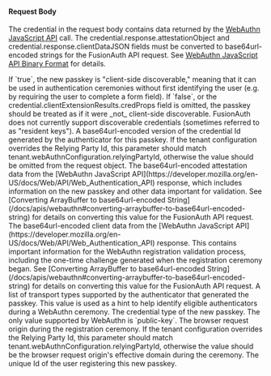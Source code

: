 
#### Request Body

The <InlineField>credential</InlineField> in the request body contains data returned by the [WebAuthn JavaScript API](https://developer.mozilla.org/en-US/docs/Web/API/Web_Authentication_API) call. The <InlineField>credential.response.attestationObject</InlineField> and <InlineField>credential.response.clientDataJSON</InlineField> fields must be converted to base64url-encoded strings for the FusionAuth API request. See [WebAuthn JavaScript API Binary Format](/docs/apis/webauthn#webauthn-javascript-api-binary-format) for details.

<APIBlock>
  <APIField name="credential.clientExtensionResults.credProps.rk" type="Boolean" optional>
    If `true`, the new passkey is "client-side discoverable," meaning that it can be used in authentication ceremonies without first identifying the user (e.g. by requiring the user to complete a form field). If `false`, or the <InlineField>credential.clientExtensionResults.credProps</InlineField> field is omitted, the passkey should be treated as if it were _not_ client-side discoverable. FusionAuth does not currently support discoverable credentials (sometimes referred to as "resident keys").
  </APIField>
  <APIField name="credential.id" type="String" required>
    A base64url-encoded version of the credential Id generated by the authenticator for this passkey.
  </APIField>
  <APIField name="credential.rpId" type="String" optional>
    If the tenant configuration overrides the Relying Party Id, this parameter should match <InlineField>tenant.webAuthnConfiguration.relyingPartyId</InlineField>, otherwise the value should be omitted from the request object.
  </APIField>
  <APIField name="credential.response.attestationObject" type="String" required>
    The base64url-encoded attestation data from the [WebAuthn JavaScript API](https://developer.mozilla.org/en-US/docs/Web/API/Web_Authentication_API) response, which includes information on the new passkey and other data important for validation. See [Converting ArrayBuffer to base64url-encoded String](/docs/apis/webauthn#converting-arraybuffer-to-base64url-encoded-string) for details on converting this value for the FusionAuth API request.
  </APIField>
  <APIField name="credential.response.clientDataJSON" type="String" required>
    The base64url-encoded client data from the [WebAuthn JavaScript API](https://developer.mozilla.org/en-US/docs/Web/API/Web_Authentication_API) response. This contains important information for the WebAuthn registration validation process, including the one-time challenge generated when the registration ceremony began. See [Converting ArrayBuffer to base64url-encoded String](/docs/apis/webauthn#converting-arraybuffer-to-base64url-encoded-string) for details on converting this value for the FusionAuth API request.
  </APIField>
  <APIField name="credential.transports" type="Array<String>" optional>
    A list of transport types supported by the authenticator that generated the passkey. This value is used as a hint to help identify eligible authenticators during a WebAuthn ceremony.

<WebauthnTransports />
  </APIField>
  <APIField name="credential.type" type="String" required>
    The credential type of the new passkey. The only value supported by WebAuthn is `public-key`.
  </APIField>
  <APIField name="origin" type="String" required>
    The browser request origin during the registration ceremony.
  </APIField>
  <APIField name="rpId" type="String" required>
    If the tenant configuration overrides the Relying Party Id, this parameter should match <InlineField>tenant.webAuthnConfiguration.relyingPartyId</InlineField>, otherwise the value should be the browser request origin's effective domain during the ceremony.
  </APIField>
  <APIField name="userId" type="UUID" required>
    The unique Id of the user registering this new passkey.
  </APIField>
</APIBlock>

<JSON title="Example Request JSON" src="webauthn/register-complete-request.json" />
